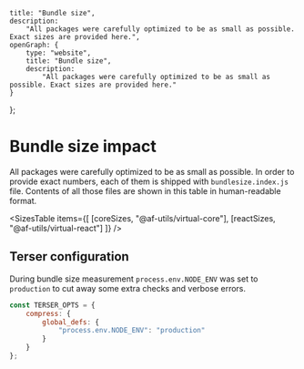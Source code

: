 
    title: "Bundle size",
    description:
        "All packages were carefully optimized to be as small as possible. Exact sizes are provided here.",
    openGraph: {
        type: "website",
        title: "Bundle size",
        description:
            "All packages were carefully optimized to be as small as possible. Exact sizes are provided here."
    }
};

# Bundle size impact

All packages were carefully optimized to be as small as possible.
In order to provide exact numbers, each of them is shipped with `bundlesize.index.js` file.
Contents of all those files are shown in this table in human-readable format.

<SizesTable
    items={[
        [coreSizes, "@af-utils/virtual-core"],
        [reactSizes, "@af-utils/virtual-react"]
    ]}
/>

## Terser configuration

During bundle size measurement `process.env.NODE_ENV` was set to `production`
to cut away some extra checks and verbose errors.

```javascript
const TERSER_OPTS = {
    compress: {
        global_defs: {
            "process.env.NODE_ENV": "production"
        }
    }
};
```
